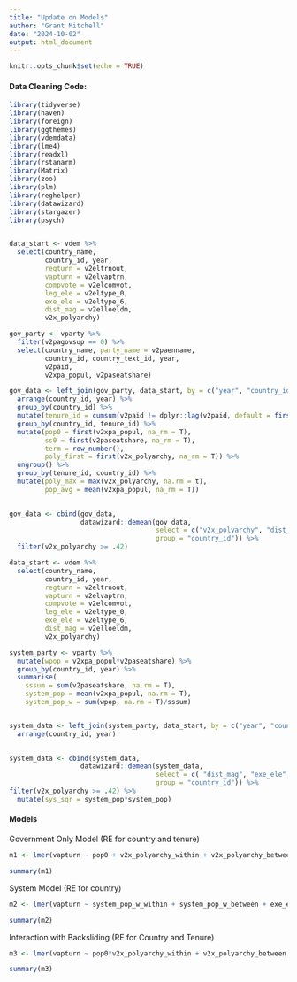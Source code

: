 ```yaml
---
title: "Update on Models"
author: "Grant Mitchell"
date: "2024-10-02"
output: html_document
---
```


```r
knitr::opts_chunk$set(echo = TRUE)
```

#### Data Cleaning Code:

```r
library(tidyverse)
library(haven)
library(foreign)
library(ggthemes)
library(vdemdata)
library(lme4)
library(readxl)
library(rstanarm)
library(Matrix)
library(zoo)
library(plm)
library(reghelper)
library(datawizard)
library(stargazer)
library(psych)


data_start <- vdem %>%
  select(country_name,
         country_id, year,
         regturn = v2eltrnout,
         vapturn = v2elvaptrn,
         compvote = v2elcomvot,
         leg_ele = v2eltype_0,
         exe_ele = v2eltype_6,
         dist_mag = v2elloeldm,
         v2x_polyarchy)

gov_party <- vparty %>%
  filter(v2pagovsup == 0) %>%
  select(country_name, party_name = v2paenname, 
         country_id, country_text_id, year, 
         v2paid,
         v2xpa_popul, v2paseatshare)

gov_data <- left_join(gov_party, data_start, by = c("year", "country_id")) %>%  
  arrange(country_id, year) %>%
  group_by(country_id) %>%
  mutate(tenure_id = cumsum(v2paid != dplyr::lag(v2paid, default = first(v2paid))) + 1) %>%
  group_by(country_id, tenure_id) %>%
  mutate(pop0 = first(v2xpa_popul, na_rm = T),
         ss0 = first(v2paseatshare, na_rm = T),
         term = row_number(),
         poly_first = first(v2x_polyarchy, na_rm = T)) %>%
  ungroup() %>%
  group_by(tenure_id, country_id) %>%
  mutate(poly_max = max(v2x_polyarchy, na.rm = t),
         pop_avg = mean(v2xpa_popul, na_rm = T))
  

gov_data <- cbind(gov_data, 
                  datawizard::demean(gov_data,
                                     select = c("v2x_polyarchy", "dist_mag", "term", "exe_ele", "leg_ele"), 
                                     group = "country_id")) %>%
  filter(v2x_polyarchy >= .42)

data_start <- vdem %>%
  select(country_name,
         country_id, year,
         regturn = v2eltrnout,
         vapturn = v2elvaptrn,
         compvote = v2elcomvot,
         leg_ele = v2eltype_0,
         exe_ele = v2eltype_6,
         dist_mag = v2elloeldm,
         v2x_polyarchy)

system_party <- vparty %>%
  mutate(wpop = v2xpa_popul*v2paseatshare) %>%
  group_by(country_id, year) %>%
  summarise(
    sssum = sum(v2paseatshare, na.rm = T),
    system_pop = mean(v2xpa_popul, na.rm = T),
    system_pop_w = sum(wpop, na.rm = T)/sssum)


system_data <- left_join(system_party, data_start, by = c("year", "country_id")) %>%  
  arrange(country_id, year)
  

system_data <- cbind(system_data, 
                  datawizard::demean(system_data,
                                     select = c( "dist_mag", "exe_ele", "leg_ele", "system_pop", "system_pop_w"), 
                                     group = "country_id")) %>%
filter(v2x_polyarchy >= .42) %>%
  mutate(sys_sqr = system_pop*system_pop)
```

#### Models

Government Only Model (RE for country and tenure)

```r
m1 <- lmer(vapturn ~ pop0 + v2x_polyarchy_within + v2x_polyarchy_between + exe_ele  + leg_ele + ss0 + term_within + term_between + as.factor(compvote) + (1 | country_id/tenure_id), data = gov_data)

summary(m1)
```

System Model (RE for country)

```r
m2 <- lmer(vapturn ~ system_pop_w_within + system_pop_w_between + exe_ele + leg_ele + as.factor(compvote) + (1 | country_id), data = system_data)

summary(m2)
```

Interaction with Backsliding (RE for Country and Tenure)

```r
m3 <- lmer(vapturn ~ pop0*v2x_polyarchy_within + v2x_polyarchy_between + exe_ele  + leg_ele + ss0 + term_within + term_between + as.factor(compvote) + (1 | country_id/tenure_id), data = gov_data)

summary(m3)
```


